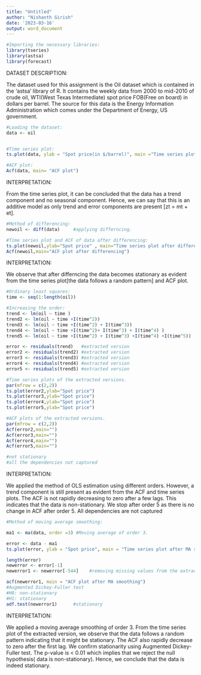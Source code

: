 ---
title: "Untitled"
author: "Nishanth Girish"
date: '2023-03-16'
output: word_document
---

```{r}
#Importing the necessary libraries:
library(tseries)
library(astsa)
library(forecast)
```

DATASET DESCRIPTION:

The dataset used for this assignment is the Oil dataset which is contained in the 'astsa' library of R. It contains the weekly data from 2000 to mid-2010 of crude oil, WTI(West Texas Intermediate) spot price FOB(Free on board) in dollars per barrel. The source for this data is the Energy Information Administration which comes under the Department of Energy, US government.

```{r}
#Loading the dataset:
data <- oil


#Time series plot:
ts.plot(data, ylab = "Spot price(in $/barrel)", main ="Time series plot")

#ACF plot:
Acf(data, main= "ACF plot")
```

INTERPRETATION:

From the time series plot, it can be concluded that the data has a trend component and no seasonal component. Hence, we can say that this is an additive model as only trend and error components are present [zt = mt + et].

```{r}
#Method of differencing:
newoil <- diff(data)     #applying differncing.

#Time series plot and ACF of data after differencing:
ts.plot(newoil,ylab="Spot price" , main="Time series plot after differencing")
Acf(newoil,main="ACF plot after differencing")
```

INTERPRETATION:

We observe that after differncing the data becomes stationary as evident from the time series plot[the data follows a random pattern] and ACF plot.

```{r}
#Ordinary least squares:
time <- seq(1:length(oil))

#Increasing the order:
trend <- lm(oil ~ time )
trend2 <- lm(oil ~ time +I(time^2))
trend3 <- lm(oil ~ time +I(time^2) + I(time^3))
trend4 <- lm(oil ~ time +I(time^2)+ I(time^3) + I(time^4) )
trend5 <- lm(oil ~ time +I(time^2) + I(time^3) +I(time^4) +I(time^5))

error <- residuals(trend)   #extracted version
error2 <- residuals(trend2) #extracted version
error3 <- residuals(trend3) #extracted version
error4 <- residuals(trend4) #extracted version
error5 <- residuals(trend5) #extracted version

#Time series plots of the extracted versions.
par(mfrow = c(2,2))
ts.plot(error2,ylab="Spot price")
ts.plot(error3,ylab="Spot price")
ts.plot(error4,ylab="Spot price")
ts.plot(error5,ylab="Spot price")    

#ACF plots of the extracted versions.
par(mfrow = c(2,2))
Acf(error2,main="")
Acf(error3,main="")
Acf(error4,main="")
Acf(error5,main="")

#not stationary
#all the dependencies not captured
```

INTERPRETATION:

We applied the method of OLS estimation using different orders. However, a trend component is still present as evident from the ACF and time series plots. The ACF is not rapidly decreasing to zero after a few lags. This indicates that the data is non-stationary. We stop after order 5 as there is no change in ACF after order 5. All dependencies are not captured

```{r}
#Method of moving average smoothing:

ma1 <- ma(data, order =3) #Moving average of order 3.

error <- data - ma1
ts.plot(error, ylab = "Spot price", main = "Time series plot after MA smoothing")

length(error)
newerror <- error[-1]        
newerror1 <- newerror[-544]    #removing missing values from the extracted version

acf(newerror1, main = "ACF plot after MA smoothing")
#Augmented Dickey-Fuller test
#H0: non-stationary
#H1: stationary
adf.test(newerror1)      #stationary
```

INTERPRETATION:

We applied a moving average smoothing of order 3. From the time series plot of the extracted version, we observe that the data follows a random pattern indicating that it might be stationary. The ACF also rapidly decrease to zero after the first lag.
We confirm stationarity using Augmented Dickey-Fuller test. The p-value is < 0.01 which implies that we reject the null hypothesis( data is non-stationary). Hence, we conclude that the data is indeed stationary.
